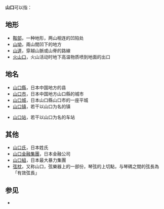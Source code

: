 {{Wiktionary|山口}}
'''山口'''可以指：

==地形==
*[[鞍部|鞍部]]，一种地形，两山相连的凹陷处
*[[山坳|山坳]]，兩山間凹下的地方
*[[山道|山道]]，穿越山脈或山脊的路線
*[[火山口|火山口]]，火山活动时地下高温物质喷到地面的出口

==地名==
*[[山口縣|山口縣]]，日本中国地方的县
*[[山口市|山口市]]，日本中国地方山口縣的城市
*[[山口城|山口城]]，日本山口縣山口市的一座平城
*[[山口镇|山口镇]]，若干以山口为名的镇
{{PRC admin/disambig|34/08/03/201}}
*[[山口站|山口站]]，若干以山口为名的车站

==其他==
*[[山口氏|山口氏]]，日本姓氏
*[[山口金融集團|山口金融集團]]，日本金融公司
*[[山口組|山口組]]，日本最大暴力集團
*[[弦枕|弦枕]]，又称山口，弦樂器上的一部份，琴弦的上切點，与琴碼之間的弦長為「有效弦長」

==参见==
*{{lookfrom|山口}}

{{disambig|S山|Cat=二字消歧义}}